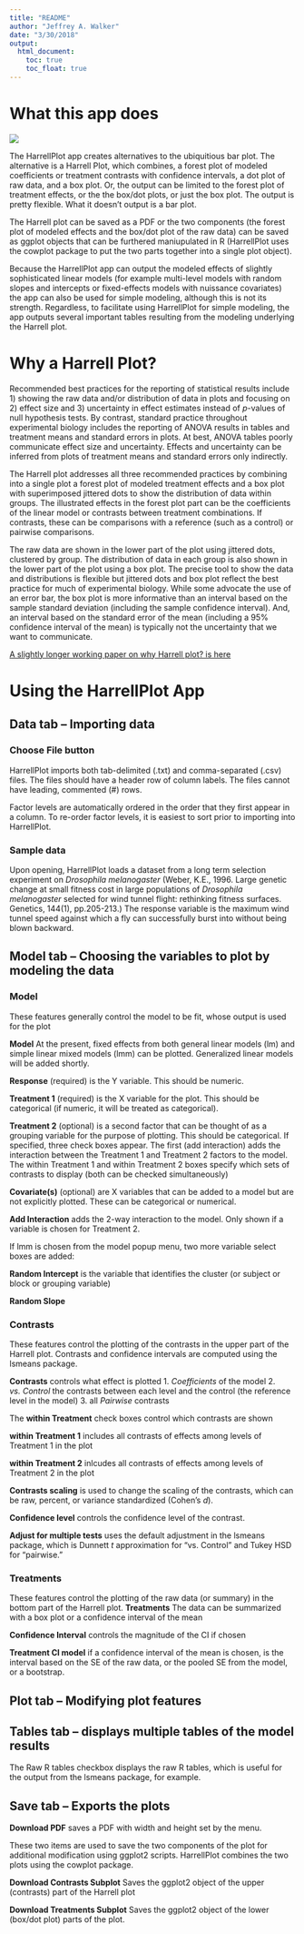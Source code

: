 ```yaml
---
title: "README"
author: "Jeffrey A. Walker"
date: "3/30/2018"
output:
  html_document:
    toc: true
    toc_float: true
---
```

# What this app does
![](harrellplot.png)

The HarrellPlot app creates alternatives to the ubiquitious bar plot. The alternative is a Harrell Plot, which combines, a forest plot of modeled coefficients or treatment contrasts with confidence intervals, a dot plot of raw data, and a box plot. Or, the output can be limited to the forest plot of treatment effects, or the the box/dot plots, or just the box plot. The output is pretty flexible. What it doesn't output is a bar plot.

The Harrell plot can be saved as a PDF or the two components (the forest plot of modeled effects and the box/dot plot of the raw data) can be saved as ggplot objects that can be furthered maniupulated in R (HarrellPlot uses the cowplot package to put the two parts together into a single plot object).

Because the HarrellPlot app can output the modeled effects of slightly sophisticated linear models (for example multi-level models with random slopes and intercepts or fixed-effects models with nuissance covariates) the app can also be used for simple modeling, although this is not its strength. Regardless, to facilitate using HarrellPlot for simple modeling, the app outputs several important tables resulting from the modeling underlying the Harrell plot.

# Why a Harrell Plot?
Recommended best practices for the reporting of statistical results include 1) showing the raw data and/or distribution of data in plots and focusing on 2) effect size and 3) uncertainty in effect estimates instead of *p*-values of null hypothesis tests. By contrast, standard practice throughout experimental biology includes the reporting of ANOVA results in tables and treatment means and standard errors in plots. At best, ANOVA tables poorly communicate effect size and uncertainty. Effects and uncertainty can be inferred from plots of treatment means and standard errors only indirectly.

The Harrell plot addresses all three recommended practices by combining into a single plot a forest plot of modeled treatment effects and a box plot with superimposed jittered dots to show the distribution of data within groups. The illustrated effects in the forest plot part can be the coefficients of the linear model or contrasts between treatment combinations. If contrasts, these can be comparisons with a reference (such as a control) or pairwise comparisons.

The raw data are shown in the lower part of the plot using jittered dots, clustered by group. The distribution of data in each group is also shown in the lower part of the plot using a box plot. The precise tool to show the data and distributions is flexible but jittered dots and box plot reflect the best practice for much of experimental biology. While some advocate the use of an error bar, the box plot is more informative than an interval based on the sample standard deviation (including the sample confidence interval). And, an interval based on the standard error of the mean (including a 95% confidence interval of the mean) is typically not the uncertainty that we want to communicate.

[A slightly longer working paper on why Harrell plot? is here](https://www.middleprofessor.com/files/quasipubs/harrell_plot_intro.html)

# Using the HarrellPlot App
## Data tab -- Importing data
### Choose File button
HarrellPlot imports both tab-delimited (.txt) and comma-separated (.csv) files. The files should have a header row of column labels. The files cannot have leading, commented (#) rows.

Factor levels are automatically ordered in the order that they first appear in a column. To re-order factor levels, it is easiest to sort prior to importing into HarrellPlot.

### Sample data
Upon opening, HarrellPlot loads a dataset from a long term selection experiment on *Drosophila melanogaster* (Weber, K.E., 1996. Large genetic change at small fitness cost in large populations of *Drosophila melanogaster* selected for wind tunnel flight: rethinking fitness surfaces. Genetics, 144(1), pp.205-213.) The response variable is the maximum wind tunnel speed against which a fly can successfully burst into without being blown backward.

## Model tab -- Choosing the variables to plot by modeling the data
### Model
These features generally control the model to be fit, whose output is used for the plot

**Model** At the present, fixed effects from both general linear models (lm) and simple linear mixed models (lmm) can be plotted. Generalized linear models will be added shortly.

**Response** (required) is the Y variable. This should be numeric.

**Treatment 1** (required) is the X variable for the plot. This should be categorical (if numeric, it will be treated as categorical).

**Treatment 2** (optional) is a second factor that can be thought of as a grouping variable for the purpose of plotting. This should be categorical. If specified, three check boxes appear. The first (add interaction) adds the interaction between the Treatment 1 and Treatment 2 factors to the model. The within Treatment 1 and within Treatment 2 boxes specify which sets of contrasts to display (both can be checked simultaneously)

**Covariate(s)** (optional) are X variables that can be added to a model but are not explicitly plotted. These can be categorical or numerical.

**Add Interaction** adds the 2-way interaction to the model. Only shown if a variable is chosen for Treatment 2. 

If lmm is chosen from the model popup menu, two more variable select boxes are added:

**Random Intercept** is the variable that identifies the cluster (or subject or block or grouping variable)

**Random Slope**

### Contrasts
These features control the plotting of the contrasts in the upper part of the Harrell plot. Contrasts and confidence intervals are computed using the lsmeans package.

**Contrasts** controls what effect is plotted
1. *Coefficients* of the model
2. *vs. Control* the contrasts between each level and the control (the reference level in the model)
3. all *Pairwise* contrasts

The **within Treatment** check boxes control which contrasts are shown

**within Treatment 1** includes all contrasts of effects among levels of Treatment 1 in the plot

**within Treatment 2** inlcudes all contrasts of effects among levels of Treatment 2 in the plot


**Contrasts scaling** is used to change the scaling of the contrasts, which can be raw, percent, or variance standardized (Cohen's $d$).

**Confidence level** controls the confidence level of the contrast.

**Adjust for multiple tests** uses the default adjustment in the lsmeans package, which is Dunnett $t$ approximation for "vs. Control" and Tukey HSD for "pairwise."

### Treatments
These features control the plotting of the raw data (or summary) in the bottom part of the Harrell plot.
**Treatments** The data can be summarized with a box plot or a confidence interval of the mean

**Confidence Interval** controls the magnitude of the CI if chosen

**Treatment CI model** if a confidence interval of the mean is chosen, is the interval based on the SE of the raw data, or the pooled SE from the model, or a bootstrap.

## Plot tab -- Modifying plot features

## Tables tab -- displays multiple tables of the model results

The Raw R tables checkbox displays the raw R tables, which is useful for the output from the lsmeans package, for example.

## Save tab -- Exports the plots
**Download PDF** saves a PDF with width and height set by the menu.

These two items are used to save the two components of the plot for additional modification using ggplot2 scripts. HarrellPlot combines the two plots using the cowplot package.

**Download Contrasts Subplot** Saves the ggplot2 object of the upper (contrasts) part of the Harrell plot

**Download Treatments Subplot** Saves the ggplot2 object of the lower (box/dot plot) parts of the plot.
